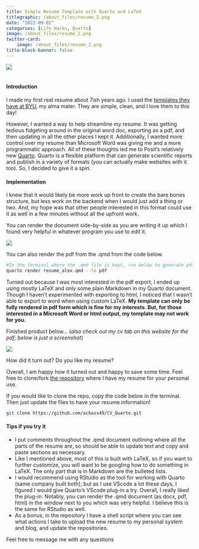 ```yaml
---
title: Simple Resume Template with Quarto and LaTeX
titlegraphic: /about_files/resume_2.png
date: "2022-09-02"
categories: [Life Hacks, Quarto]
image: /about_files/resume_2.png
twitter-card: 
    image: /about_files/resume_2.png
title-block-banner: false
---
```


![](/about_files/resume_2.png)  
<br>

#### Introduction

I made my first real resume about 7ish years ago. I used the [templates they have at BYU](https://careers.byu.edu/students/hiring-resources/resumes/resume-templates), my alma mater. They are simple, clean, and I love them to this day!

However, I wanted a way to help streamline my resume. It was getting tedious fidgeting around in the original word doc, exporting as a pdf, and then updating in all the other places I kept it. Additionally, I wanted more control over my resume than Microsoft Word was giving me and a more programmatic approach. All of these thoughts led me to Posit's relatively new [Quarto](https://quarto.org/). Quarto is a flexible platform that can generate scientific reports and publish in a variety of formats (you can actually make websites with it too). So, I decided to give it a spin.

#### Implementation

I knew that it would likely be more work up front to create the bare bones structure, but less work on the backend when I would just add a thing or two. And, my hope was that other people interested in this format could use it as well in a few minutes without all the upfront work.

You can render the document side-by-side as you are writing it up which I found very helpful in whatever program you use to edit it.

![](/about_files/resume_3.png)

You can also render the pdf from the .qmd from the code below.

```zsh
#In the terminal where the .qmd file is kept, run below to generate pdf:
quarto render resume_alex.qmd --to pdf
```

Turned out because I was most interested in the pdf export, I ended up using mostly LaTeX and only some plain Markdown in my Quarto document. Though I haven't experimented with exporting to html, I noticed that I wasn't able to export to word when using custom LaTeX. **My template can only be fully rendered in pdf form which is fine for my interests. But, for those interested in a Microsoft Word or html output, my template may not work for you.**

Finished product below...  (*also check out my cv tab on this website for the pdf; below is just a screenshot*)

![](/about_files/resume_1.png)

How did it turn out? Do you like my resume?

Overall, I am happy how it turned out and happy to save some time. Feel free to clone/fork [the repository](https://github.com/acbass49/CV_Quarto) where I have my resume for your personal use.

If you would like to clone the repo, copy the code below in the terminal. Then just update the files to have your resume information!

```zsh
git clone https://github.com/acbass49/CV_Quarto.git
```


#### Tips if you try it

* I put comments throughout the .qmd document outlining where all the parts of the resume are, so should be able to update text and copy and paste sections as necessary.
* Like I mentioned above, most of this is built with LaTeX, so if you want to further customize, you will want to be googling how to do something in LaTeX. The only part that is in Markdown are the bulleted lists.
* I would recommend using RStudio as the tool for working with Quarto (same company built both), but as I use VScode a lot these days, I figured I would give Quarto's VScode plug-in a try. Overall, I really liked the plug-in. Notably, you can render the .qmd document (as docx, pdf, html) in the window next to you which was very helpful. I believe this is the same for RStudio as well.
* As a bonus, in the repository I have a shell script where you can see what actions I take to upload the new resume to my personal system and blog, and update the repositories.

Feel free to message me with any questions

